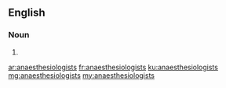==English==

===Noun===
{{head|en|plural}}

# {{plural of|anaesthesiologist|lang=en}}

[[ar:anaesthesiologists]]
[[fr:anaesthesiologists]]
[[ku:anaesthesiologists]]
[[mg:anaesthesiologists]]
[[my:anaesthesiologists]]